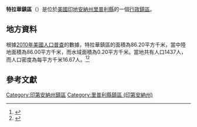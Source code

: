 {{noteTA
|G1=USState
|G2=地名
|G3=Unit
}}
{{Infobox settlement
|official_name            = 特拉華鎮區
|native_name = Delaware Township
|settlement_type          = [[行政鎮區|行政鎮區]]
|image_skyline            = 
|imagesize                = 
|image_map                = Map highlighting Delaware Township, Ripley County, Indiana.svg
|mapsize                  = 250px
|pushpin_map  =USA Indiana
|pushpin_label = 特拉華鎮區
|pushpin_label_position   = top
|pushpin_map_caption      = 特拉華鎮區在印地安納州的位置
|subdivision_type         = [[世界政區索引|國家]]
|subdivision_type1        = [[美国州份|州份]]
|subdivision_type2        = [[印地安納州行政区划|縣]]
|subdivision_name         = [[美国|美国]]
|subdivision_name1        = [[印地安納州|印地安納州]]
|subdivision_name2        = [[里普利縣_(印地安納州)|里普利縣]]
|elevation_ft             = 928
|elevation_m              = 283
|timezone                 = [[北美东部時區|北美东部時區]]
|area_total_km2           = 86.20
|area_land_km2            = 86.00
|area_water_km2           = 0.20
|area_total_sq_mi         = 
|area_land_sq_mi          = 
|area_water_sq_mi         = 
|population_as_of         = [[2010年美國人口普查|2010]]
|population_footnotes     = 
|population_total         = 1437
|population_density_km2   = auto
|population_density_sq_mi = auto
|utc_offset               = -5
|coordinates              = {{coord|39|10|50|N|85|14|52|W|type:city_region:US-AL_source:GNS-enwiki|display=inline,title}}
| coor_pinpoint           = 
| coordinates_footnotes   = 
|timezone_DST             = EDT
|utc_offset_DST           = -4
|postal_code_type         = [[美國郵區編號|郵區編號]]
|postal_code              = 
|area_code                = {{link-en|电话区号812|Area code 812|812}}
|blank_name = [[地名信息系统|GNIS ID]]
|blank_info = 453262
}}
'''特拉華鎮區'''（{{lang-en|Delaware Township}}）是位於[[美國|美國]][[印地安納州|印地安納州]][[里普利縣_(印地安納州)|里普利縣]]的一個[[行政鎮區|行政鎮區]]。

== 地方資料 ==
根據[[2010年美國人口普查|2010年美國人口普查]]的數據，特拉華鎮區的面積為86.20平方千米，當中陸地面積為86.00平方千米，而水域面積為0.20平方千米。當地共有人口1437人，而人口密度為每平方千米16.67人。<ref name="GR8">{{cite web|url=http://factfinder2.census.gov|publisher=[[美国人口调查局|美国人口调查局]]|accessdate=2011-05-14|title=American FactFinder|archive-date=2013-09-11|archive-url=https://web.archive.org/web/20130911234518/http://factfinder2.census.gov/|dead-url=no}}</ref><ref>{{cite web|url=https://www.citypopulation.de/en/usa/indiana/admin/|title=USA: Indiana (Counties and Townships) - City Population|access-date=2020-08-18|archive-date=2020-04-22|archive-url=https://web.archive.org/web/20200422090607/https://www.citypopulation.de/en/usa/indiana/admin/|dead-url=no}}</ref>

== 參考文獻 ==
{{reflist}}

{{里普利縣 (印地安納州)}}

{{DEFAULTSORT:Delaware Township}}
[[Category:印第安納州鎮區|Category:印第安納州鎮區]]
[[Category:里普利縣鎮區_(印第安納州)|Category:里普利縣鎮區 (印第安納州)]]
{{Indiana-geo-stub}}
<nowiki></nowiki>